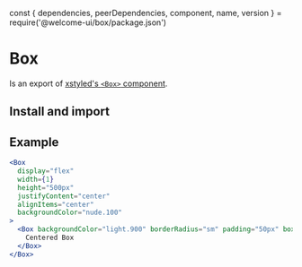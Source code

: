 const {
  dependencies,
  peerDependencies,
  component,
  name,
  version
} = require('@welcome-ui/box/package.json')

# Box

<tagversion version={version} name={name} />

Is an export of [xstyled's `<Box>` component](https://xstyled.dev/docs/style-using-props/#use-the-box-component).

## Install and import

<usage component={component} name={name} peerDependencies={peerDependencies} />

## Example

```jsx
<Box
  display="flex"
  width={1}
  height="500px"
  justifyContent="center"
  alignItems="center"
  backgroundColor="nude.100"
>
  <Box backgroundColor="light.900" borderRadius="sm" padding="50px" boxShadow="sm">
    Centered Box
  </Box>
</Box>
```
